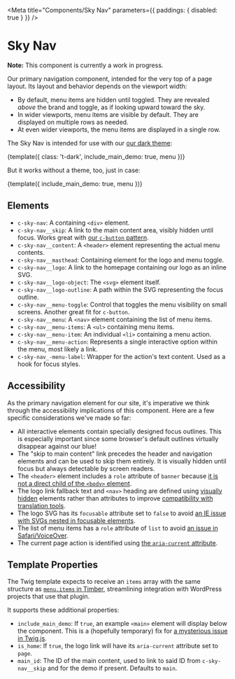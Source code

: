 
<Meta
  title="Components/Sky Nav"
  parameters={{ paddings: { disabled: true } }}
/>

# Sky Nav

**Note:** This component is currently a work in progress.

Our primary navigation component, intended for the very top of a page layout. Its layout and behavior depends on the viewport width:

- By default, menu items are hidden until toggled. They are revealed _above_ the brand and toggle, as if looking upward toward the sky.
- In wider viewports, menu items are visible by default. They are displayed on multiple rows as needed.
- At even wider viewports, the menu items are displayed in a single row.

The Sky Nav is intended for use with our [our dark theme](/?path=/docs/themes--dark):

<Preview>
  <Story name="Dark" height="200px" parameters={{ themes: { disable: true } }}>
    {template({ class: 't-dark', include_main_demo: true, menu })}
  </Story>
</Preview>

But it works without a theme, too, just in case:

<Preview>
  <Story name="Light" height="200px">
    {template({ include_main_demo: true, menu })}
  </Story>
</Preview>

## Elements

- `c-sky-nav`: A containing `<div>` element.
- `c-sky-nav__skip`: A link to the main content area, visibly hidden until focus. Works great with [our `c-button` pattern](/?path=/docs/components-button--elements).
- `c-sky-nav__content`: A `<header>` element representing the actual menu contents.
- `c-sky-nav__masthead`: Containing element for the logo and menu toggle.
- `c-sky-nav__logo`: A link to the homepage containing our logo as an inline SVG.
- `c-sky-nav__logo-object`: The `<svg>` element itself.
- `c-sky-nav__logo-outline`: A path within the SVG representing the focus outline.
- `c-sky-nav__menu-toggle`: Control that toggles the menu visibility on small screens. Another great fit for `c-button`.
- `c-sky-nav__menu`: A `<nav>` element containing the list of menu items.
- `c-sky-nav__menu-items`: A `<ul>` containing menu items.
- `c-sky-nav__menu-item`: An individual `<li>` containing a menu action.
- `c-sky-nav__menu-action`: Represents a single interactive option within the menu, most likely a link.
- `c-sky-nav_-menu-label`: Wrapper for the action's text content. Used as a hook for focus styles.

## Accessibility

As the primary navigation element for our site, it's imperative we think through the accessibility implications of this component. Here are a few specific considerations we've made so far:

- All interactive elements contain specially designed focus outlines. This is especially important since some browser's default outlines virtually disappear against our blue!
- The "skip to main content" link precedes the header and navigation elements and can be used to skip them entirely. It is visually hidden until focus but always detectable by screen readers.
- The `<header>` element includes a `role` attribute of `banner` because [it is not a direct child of the `<body>` element](https://developer.mozilla.org/en-US/docs/Web/Accessibility/ARIA/Roles/Banner_Role).
- The logo link fallback text and `<nav>` heading are defined using [visually hidden](/?path=/docs/utilities-display--hidden-visually) elements rather than attributes to improve [compatibility with translation tools](https://heydonworks.com/article/aria-label-is-a-xenophobe/).
- The logo SVG has its `focusable` attribute set to `false` to avoid [an IE issue with SVGs nested in focusable elements](http://simplyaccessible.com/article/7-solutions-svgs/#acc-heading-4).
- The list of menu items has a `role` attribute of `list` to avoid [an issue in Safari/VoiceOver](https://www.scottohara.me/blog/2019/01/12/lists-and-safari.html).
- The current page action is identified using [the `aria-current` attribute](https://tink.uk/using-the-aria-current-attribute/).

## Template Properties

The Twig template expects to receive an `items` array with the same structure as [`menu.items` in Timber](https://timber.github.io/docs/guides/menus/), streamlining integration with WordPress projects that use that plugin.

It supports these additional properties:

- `include_main_demo`: If `true`, an example `<main>` element will display below the component. This is a (hopefully temporary) fix for [a mysterious issue in Twig.js](https://github.com/twigjs/twig.js/issues/262).
- `is_home`: If `true`, the logo link will have its `aria-current` attribute set to `page`.
- `main_id`: The ID of the main content, used to link to said ID from `c-sky-nav__skip` and for the demo if present. Defaults to `main`.
